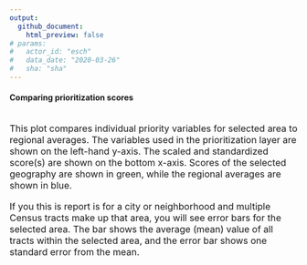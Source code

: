 ```yaml
---
output: 
  github_document:
    html_preview: false
# params: 
#   actor_id: "esch" 
#   data_date: "2020-03-26"
#   sha: "sha"
---
```


#### Comparing prioritization scores

<br>
<section style='font-size: 12pt; text-align: left'>
This plot compares individual priority variables for selected area to regional averages. The variables used in the prioritization layer are shown on the left-hand y-axis. The scaled and standardized score(s) are shown on the bottom x-axis. Scores of the selected geography are shown in green, while the regional averages are shown in blue.
</section>

<br>
<section style='font-size: 12pt; text-align: left'>
If you this is report is for a city or neighborhood and multiple Census tracts make up that area, you will see error bars for the selected area. The bar shows the average (mean) value of all tracts within the selected area, and the error bar shows one standard error from the mean. 
</section>

